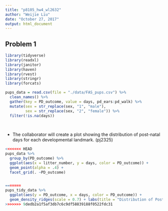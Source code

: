 ```yaml
---
title: "p8105_hw4_wl2632"
author: "Weijie Liu"
date: "October 27, 2017"
output: html_document
---
```


## Problem 1

```r
library(tidyverse)
library(readxl)
library(janitor)
library(haven)
library(rvest)
library(stringr)
library(forcats)

pups_data = read.csv(file = "./data/FAS_pups.csv") %>%
  clean_names() %>%
  gather(key = PD_outcome, value = days, pd_ears:pd_walk) %>%
  mutate(sex = str_replace(sex, "1", "male"),
         sex = str_replace(sex, "2", "female")) %>%
  filter(!is.na(days))
  
  
```

* The collaborator will create a plot showing the distribution of post-natal days for each developmental landmark. (pj2325)
```r
<<<<<<< HEAD
pups_data %>% 
  group_by(PD_outcome) %>% 
  ggplot(aes(x = litter_number, y = days, color = PD_outcome)) +
  geom_point(alpha = .4) +
  facet_grid(. ~PD_outcome)


=======
pups_tidy_data %>% 
  ggplot(aes(y = PD_outcome, x = days, color = PD_outcome)) +
  geom_density_ridges(scale = 0.7) + labs(title = "Distribution of Post-natal Days for Each Developmental Landmark", x = "Days", y = "PD_Landmarks")
>>>>>>> 9dedb2a1f5af3db7c6c9df58839188f0522fdc31
```




